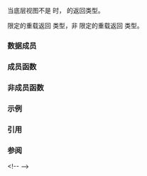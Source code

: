 {{cpp/ranges/adjacent_transform_view/title|''sentinel''}}
{{cpp/ranges/adjacent_transform_view/navbar}}

{{ddcl|notes={{mark expos}}|
template&lt; bool Const &gt;
class /*sentinel*/;
}}

当底层视图不是 {{lconcept|common_range}} 时，{{rlpt|end|adjacent_transform_view::end}} 的返回类型。

{{c|const}} 限定的重载返回 {{c|/*sentinel*/&lt;true&gt;}} 类型，非 {{c|const}} 限定的重载返回 {{c|/*sentinel*/&lt;false&gt;}} 类型。

===数据成员===
{{dsc begin}}
{{dsc hitem|成员对象|定义}}
{{dsc expos mem obj|inner_|private=yes|{{rlpi|/#成员类型|inner-sentinel}} 类型的哨位。}}
{{dsc end}}

===成员函数===
{{dsc begin}}
{{dsc inc|cpp/ranges/adaptor/sentinel/dsc constructor|adjacent_transform_view}}
{{dsc end}}

===非成员函数===
{{dsc begin}}
{{dsc inc|cpp/ranges/adaptor/sentinel/dsc operator cmp|adjacent_transform_view}}
{{dsc inc|cpp/ranges/adaptor/sentinel/dsc operator-|adjacent_transform_view}}
{{dsc end}}

===示例===
{{example}}

===引用===
{{ref std c++23}}
{{ref std|title=Class template {{tt|adjacent_transform_view::sentinel}}|id=range.adjacent_transform.sentinel|section=26.7.27.4}}
{{ref std end}}

===参阅===
{{dsc begin}}&lt;!--
{{dsc inc|cpp/ranges/adjacent_transform_view/dsc iterator}}--&gt;
{{dsc end}}

{{langlinks|de|en|es|ja|ru}}